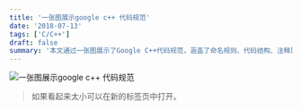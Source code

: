 ```yaml
---
title: '一张图展示google c++ 代码规范'
date: '2018-07-13'
tags: ['C/C++']
draft: false
summary: '本文通过一张图展示了Google C++代码规范，涵盖了命名规则、代码结构、注释风格等方面。点击图片可在新标签页中查看高清版本。'
---
```


![一张图展示google c++ 代码规范](https://www.ningto.com/upload/6CA11A153C81A9438B55B9F15C2E746C.png)

> 如果看起来太小可以在新的标签页中打开。